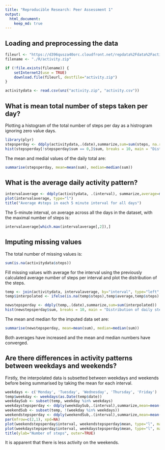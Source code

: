 ```yaml
---
title: "Reproducible Research: Peer Assessment 1"
output: 
  html_document:
    keep_md: true
---
```



## Loading and preprocessing the data
```r

fileurl <- "https://d396qusza40orc.cloudfront.net/repdata%2Fdata%2Factivity.zip"
filename <- "./R/activity.zip"

if (!file.exists(filename)) {
    setInternet2(use = TRUE)
    download.file(fileurl, destfile="activity.zip")
}

activitydata <- read.csv(unz("activity.zip", "activity.csv"))

```


## What is mean total number of steps taken per day?

Plotting a histogram of the total number of steps per day as a histrogram ignoring zero value days.

```r
library(plyr)
stepsperday <- ddply(activitydata,.(date),summarize,sum=sum(steps, na.rm=TRUE))
hist(stepsperday[!stepsperday$sum == 0,]$sum, breaks = 10, main = "Distribution of daily steps", xlab="Total number of steps per day")
```

The mean and medial values of the daily total are:

```r
summarise(stepsperday, mean=mean(sum), median=median(sum))
```

## What is the average daily activity pattern?

```r
intervalaverage <- ddply(activitydata, .(interval), summarize,average=mean(steps, na.rm=TRUE))
plot(intervalaverage, type="l")
title("Average #steps in each 5 minute interval for all days")
```

The 5-minute interval, on average across all the days in the dataset, with the maximal number of steps is:

```r
intervalaverage[which.max(intervalaverage[,2]),]
```

## Imputing missing values

The total number of missing values is:
```r
sum(is.na(activitydata$steps))
```

Fill missing values with average for the interval using the previously calculated average number of steps per interval and plot the distribution of the steps.

```r
temp <- join(activitydata, intervalaverage, by="interval", type="left", match="all")
temp$interpolated <- ifelse(is.na(temp$steps),temp$average,temp$steps)

newstepsperday <- ddply(temp,.(date),summarize,sum=sum(interpolated))
hist(newstepsperday$sum, breaks = 10, main = "Distribution of daily steps", xlab="Total number of steps per day (missing data filled)")
```

The mean and median for the imputed data set are:

```r
summarise(newstepsperday, mean=mean(sum), median=median(sum))
```

Both averages have increased and the mean and median numbers have converged.

## Are there differences in activity patterns between weekdays and weekends?

Firstly, the interpolated data is subsetted between weekdays and weekends before being summarised by taking the mean for each interval.

```r
weekdays <- c('Monday', 'Tuesday', 'Wednesday', 'Thursday', 'Friday')
temp$weekday <- weekdays(as.Date(temp$date)) 
weekdaySub <- subset(temp, weekday %in% weekdays)
weekdaystepsperday <- ddply(weekdaySub,.(interval),summarize,mean=mean(interpolated))
weekendSub <- subset(temp, !(weekday %in% weekdays))
weekendstepsperday <- ddply(weekendSub,.(interval),summarize,mean=mean(interpolated))
par(mfrow=c(2,1), xpd=NA)
plot(weekendstepsperday$interval, weekendstepsperday$mean, type="l", main="weekend", xlab="Interval", ylab="Mean #steps")
plot(weekdaystepsperday$interval, weekdaystepsperday$mean, type="l", main="weekday", xlab="Interval", ylab="Mean #steps")
title(ylab="Number of steps", outer=TRUE)
```

It is apparent that there is less activity on the weekends.